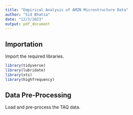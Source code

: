 ```yaml
---
title: "Empirical Analysis of AMZN Microstructure Data"
author: "Sid Bhatia"
date: "12/3/2023"
output: pdf_document
---
```


## Importation

Import the required libraries.

```r
library(tidyverse)
library(lubridate)
library(xts)
library(highfrequency)
```

## Data Pre-Processing

Load and pre-process the TAQ data.

```r
```